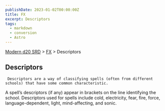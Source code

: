 ```yaml
---
publishDate: 2023-01-02T00:00:00Z
title: FX
excerpt: Descriptors
tags:
  - markdown
  - conversion
  - Astro
---
```


[Modern d20 SRD](/#modernD20) > [FX](modern-d20-srd-fx-index) > Descriptors

## Descriptors




     Descriptors are a way of classifying spells (often from different schools) that have some common characteristic.

A spell’s descriptors (if any) appear in brackets on the line identifying the school. Descriptors used for spells include cold, electricity, fear, fire, force, language-dependent, light, mind-affecting, and sonic.
